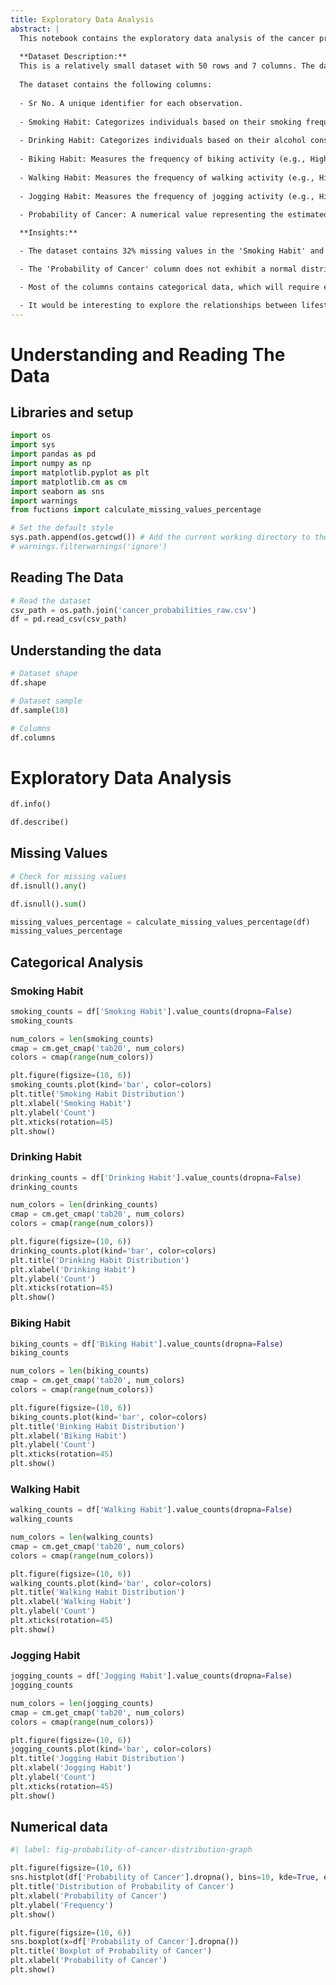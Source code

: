 ```yaml
---
title: Exploratory Data Analysis
abstract: |
  This notebook contains the exploratory data analysis of the cancer probabilities dataset.
  
  **Dataset Description:**
  This is a relatively small dataset with 50 rows and 7 columns. The dataset is designed to explore potential relationships between lifestyle habits and the probability of cancer. 
  
  The dataset contains the following columns:
  
  - Sr No. A unique identifier for each observation.
  
  - Smoking Habit: Categorizes individuals based on their smoking frequency (e.g., Heavy, Moderate, Occasional, None).
  
  - Drinking Habit: Categorizes individuals based on their alcohol consumption frequency (e.g., Frequent, Occasional, None).
  
  - Biking Habit: Measures the frequency of biking activity (e.g., High, Medium, Low).
  
  - Walking Habit: Measures the frequency of walking activity (e.g., High, Medium, Low).
  
  - Jogging Habit: Measures the frequency of jogging activity (e.g., High, Medium, Low).
  
  - Probability of Cancer: A numerical value representing the estimated likelihood of developing cancer, ranging from 0 to 1.

  **Insights:**

  - The dataset contains 32% missing values in the 'Smoking Habit' and 'Drinking Habit' columns. This can be explained by the fact that some individuals may not smoke or drink, as stated in the data dictionary. Therefore, I suggest replacing the missing values with 'None' in both columns.

  - The 'Probability of Cancer' column does not exhibit a normal distribution. As shown in @fig-probability-of-cancer-distribution-graph, the distribution is slightly right-skewed. The presence of multiple peaks and lack of symmetry suggest that there are some factors that may have an influence on the probability of cancer and warrant further investigation.

  - Most of the columns contains categorical data, which will require encoding before applying machine learning algorithms.

  - It would be interesting to explore the relationships between lifestyle habits and the probability of cancer through correlation analysis and visualization techniques.
---
```


# Understanding and Reading The Data

## Libraries and setup
```python
import os
import sys
import pandas as pd
import numpy as np
import matplotlib.pyplot as plt
import matplotlib.cm as cm
import seaborn as sns
import warnings
from fuctions import calculate_missing_values_percentage

# Set the default style
sys.path.append(os.getcwd()) # Add the current working directory to the path
# warnings.filterwarnings('ignore')
```

## Reading The Data
```python
# Read the dataset
csv_path = os.path.join('cancer_probabilities_raw.csv')
df = pd.read_csv(csv_path)
```


## Understanding the data
```python
# Dataset shape
df.shape
```


```python
# Dataset sample
df.sample(10)
```


```python
# Columns
df.columns
```


# Exploratory Data Analysis
```python
df.info()
```

```python
df.describe()
```

## Missing Values
```python
# Check for missing values
df.isnull().any()
```

```python
df.isnull().sum()
```

```python
missing_values_percentage = calculate_missing_values_percentage(df)
missing_values_percentage
```

## Categorical Analysis
### Smoking Habit
```python
smoking_counts = df['Smoking Habit'].value_counts(dropna=False)
smoking_counts
```

```python
num_colors = len(smoking_counts)
cmap = cm.get_cmap('tab20', num_colors)
colors = cmap(range(num_colors))

plt.figure(figsize=(10, 6))
smoking_counts.plot(kind='bar', color=colors)
plt.title('Smoking Habit Distribution')
plt.xlabel('Smoking Habit')
plt.ylabel('Count')
plt.xticks(rotation=45)
plt.show()
```

### Drinking Habit
```python
drinking_counts = df['Drinking Habit'].value_counts(dropna=False)
drinking_counts
```

```python
num_colors = len(drinking_counts)
cmap = cm.get_cmap('tab20', num_colors)
colors = cmap(range(num_colors))

plt.figure(figsize=(10, 6))
drinking_counts.plot(kind='bar', color=colors)
plt.title('Drinking Habit Distribution')
plt.xlabel('Drinking Habit')
plt.ylabel('Count')
plt.xticks(rotation=45)
plt.show()
```

### Biking Habit
```python
biking_counts = df['Biking Habit'].value_counts(dropna=False)
biking_counts
```

```python
num_colors = len(biking_counts)
cmap = cm.get_cmap('tab20', num_colors)
colors = cmap(range(num_colors))

plt.figure(figsize=(10, 6))
biking_counts.plot(kind='bar', color=colors)
plt.title('Binking Habit Distribution')
plt.xlabel('Biking Habit')
plt.ylabel('Count')
plt.xticks(rotation=45)
plt.show()
```

### Walking Habit
```python
walking_counts = df['Walking Habit'].value_counts(dropna=False)
walking_counts
```

```python
num_colors = len(walking_counts)
cmap = cm.get_cmap('tab20', num_colors)
colors = cmap(range(num_colors))

plt.figure(figsize=(10, 6))
walking_counts.plot(kind='bar', color=colors)
plt.title('Walking Habit Distribution')
plt.xlabel('Walking Habit')
plt.ylabel('Count')
plt.xticks(rotation=45)
plt.show()
```

### Jogging Habit
```python
jogging_counts = df['Jogging Habit'].value_counts(dropna=False)
jogging_counts
```

```python
num_colors = len(jogging_counts)
cmap = cm.get_cmap('tab20', num_colors)
colors = cmap(range(num_colors))

plt.figure(figsize=(10, 6))
jogging_counts.plot(kind='bar', color=colors)
plt.title('Jogging Habit Distribution')
plt.xlabel('Jogging Habit')
plt.ylabel('Count')
plt.xticks(rotation=45)
plt.show()
```

## Numerical data
```python
#| label: fig-probability-of-cancer-distribution-graph

plt.figure(figsize=(10, 6))
sns.histplot(df['Probability of Cancer'].dropna(), bins=10, kde=True, edgecolor='k', alpha=0.7)
plt.title('Distribution of Probability of Cancer')
plt.xlabel('Probability of Cancer')
plt.ylabel('Frequency')
plt.show()
```


```python
plt.figure(figsize=(10, 6))
sns.boxplot(x=df['Probability of Cancer'].dropna())
plt.title('Boxplot of Probability of Cancer')
plt.xlabel('Probability of Cancer')
plt.show()
```